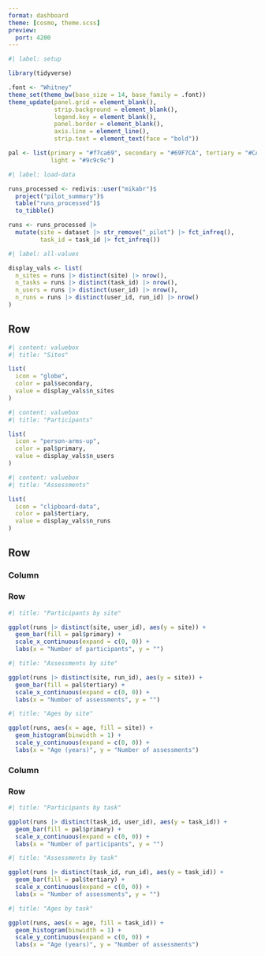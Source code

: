 ```yaml
---
format: dashboard
theme: [cosmo, theme.scss]
preview:
  port: 4200
---
```


```r
#| label: setup

library(tidyverse)

.font <- "Whitney"
theme_set(theme_bw(base_size = 14, base_family = .font))
theme_update(panel.grid = element_blank(),
             strip.background = element_blank(),
             legend.key = element_blank(),
             panel.border = element_blank(),
             axis.line = element_line(),
             strip.text = element_text(face = "bold"))

pal <- list(primary = "#f7ca69", secondary = "#69F7CA", tertiary = "#CA69F7",
            light = "#9c9c9c")
```

```r
#| label: load-data

runs_processed <- redivis::user("mikabr")$
  project("pilot_summary")$
  table("runs_processed")$
  to_tibble()

runs <- runs_processed |>
  mutate(site = dataset |> str_remove("_pilot") |> fct_infreq(),
         task_id = task_id |> fct_infreq())
```

```r
#| label: all-values

display_vals <- list(
  n_sites = runs |> distinct(site) |> nrow(),
  n_tasks = runs |> distinct(task_id) |> nrow(),
  n_users = runs |> distinct(user_id) |> nrow(),
  n_runs = runs |> distinct(user_id, run_id) |> nrow()
)
```

## Row {height="25%"}

```r
#| content: valuebox
#| title: "Sites"

list(
  icon = "globe",
  color = pal$secondary,
  value = display_vals$n_sites
)
```

```r
#| content: valuebox
#| title: "Participants"

list(
  icon = "person-arms-up",
  color = pal$primary,
  value = display_vals$n_users
)
```

```r
#| content: valuebox
#| title: "Assessments"

list(
  icon = "clipboard-data",
  color = pal$tertiary,
  value = display_vals$n_runs
)
```

## Row {height="75%"}

### Column {width="50%"}

### Row {.tabset}

```r
#| title: "Participants by site"

ggplot(runs |> distinct(site, user_id), aes(y = site)) +
  geom_bar(fill = pal$primary) +
  scale_x_continuous(expand = c(0, 0)) +
  labs(x = "Number of participants", y = "")
```

```r
#| title: "Assessments by site"

ggplot(runs |> distinct(site, run_id), aes(y = site)) +
  geom_bar(fill = pal$tertiary) +
  scale_x_continuous(expand = c(0, 0)) +
  labs(x = "Number of assessments", y = "")
```

```r
#| title: "Ages by site"

ggplot(runs, aes(x = age, fill = site)) +
  geom_histogram(binwidth = 1) +
  scale_y_continuous(expand = c(0, 0)) +
  labs(x = "Age (years)", y = "Number of assessments")
```

### Column {width="50%"}

### Row {.tabset}

```r
#| title: "Participants by task"

ggplot(runs |> distinct(task_id, user_id), aes(y = task_id)) +
  geom_bar(fill = pal$primary) +
  scale_x_continuous(expand = c(0, 0)) +
  labs(x = "Number of participants", y = "")
```

```r
#| title: "Assessments by task"

ggplot(runs |> distinct(task_id, run_id), aes(y = task_id)) +
  geom_bar(fill = pal$tertiary) +
  scale_x_continuous(expand = c(0, 0)) +
  labs(x = "Number of assessments", y = "")
```

```r
#| title: "Ages by task"

ggplot(runs, aes(x = age, fill = task_id)) +
  geom_histogram(binwidth = 1) +
  scale_y_continuous(expand = c(0, 0)) +
  labs(x = "Age (years)", y = "Number of assessments")
```
